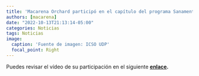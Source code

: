 ```yaml
---
title: 'Macarena Orchard participó en el capítulo del programa Sanamente: ¿Cómo lograr una vida sin estereotipos? de CNN Chile.'
authors: [macarena]
date: "2022-10-13T21:13:14-05:00"
categories: Noticias
tags: Noticias
image:
  caption: 'Fuente de imagen: ICSO UDP'
  focal_point: Right
---
```


Puedes revisar el vídeo de su participación en el siguiente **[enlace](https://twitter.com/i/status/1580617905045000192).**

